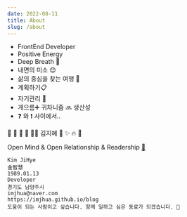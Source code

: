 ```yaml
---
date: 2022-08-11
title: About
slug: /about
---
```


- FrontEnd Developer
- Positive Energy
- Deep Breath 🤗
- 내면의 미소 😊
- 삶의 중심을 찾는 여행 👣
- 계획하기📋  
- 자기관리 💪
- 게으름➕ 귀차니즘 🔜 생산성
- ❓ 와 ❗️ 사이에서..

🌿 💋 🙏 🥕 🧘‍♀️ 김지혜 🌈 ✨ 🔥 🌴

Open Mind & Open Relationship & Readership <a href="javascript:(function(){document.querySelector('header > div:last-child > div').style.display='block';})();">📎</a>

```noLineNumbers
Kim JiHye 
金智慧 
1989.01.13
Developer
경기도 남양주시
imjhua@naver.com
https://imjhua.github.io/blog
도움이 되는 사람이고 싶습니다. 함께 일하고 싶은 동료가 되겠습니다. 🥰
```

